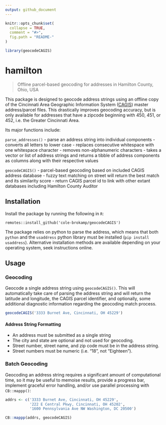 ```yaml
---
output: github_document
---
```


<!-- README.md is generated from README.Rmd. Please edit that file -->

```r
knitr::opts_chunk$set(
  collapse = TRUE,
  comment = "#>",
  fig.path = "README-"
)

library(geocodeCAGIS)
```

# hamilton

> Offline parcel-based geocoding for addresses in Hamilton County, Ohio, USA

This package is designed to geocode address strings using an offline copy of the Cincinnati Area Geographic Information System ([CAGIS](http://cagismaps.hamilton-co.org/cagisportal)) master address/parcel files. This drastically improves geocoding accuracy, but is only available for addresses that have a zipcode beginning with 450, 451, or 452, i.e. the Greater Cincinnati Area.

Its major functions include:

`parse_addresses()`
  - parse an address string into individual components
  - converts all letters to lower case
  - replaces consecutive whitespace with one whitespace character
  - removes non-alphanumeric characters
  - takes a vector or list of address strings and returns a tibble of address components as columns along with their respective values

`geocodeCAGIS()`
    - parcel-based geocoding based on included CAGIS address database
    - fuzzy text matching on street will return the best match and its similarity score
    - return CAGIS parcel id to link with other extant databases including Hamilton County Auditor

## Installation

Install the package by running the following in `R`:

`remotes::install_github('cole-brokamp/geocodeCAGIS')`

The package relies on python to parse the address, which means that both `python` and the `usaddress` python library must be installed (`pip install usaddress`). Alternative installation methods are available depending on your operating system, seek instructions online.

## Usage

### Geocoding

Geocode a single address string using `geocodeCAGIS()`. This will automatically take care of parsing the address string and will return the latitude and longitude, the CAGIS parcel identifier, and optionally, some additional diagnostic information regarding the geocoding match process.

```r
geocodeCAGIS('3333 Burnet Ave, Cincinnati, OH 45229')
```

#### Address String Formatting

- An address must be submitted as a single string
- The city and state are optional and not used for geocoding.
- Street number, street name, and zip code must be in the address string.
- Street numbers must be numeric (i.e. "18", not "Eighteen").

### Batch Geocoding

Geocoding an address string requires a significant amount of computational time, so it may be useful to memoise results, provide a progress bar, implement graceful error handling, and/or use parallel processing with `CB::mappp()`:

```r
addrs <- c('3333 Burnet Ave, Cincinnati, OH 45229',
           '222 E Central Pkwy, Cincinnati, OH 45202',
           '1600 Pennsylvania Ave NW Washington, DC 20500')

CB::mappp(addrs, geocodeCAGIS)
```

